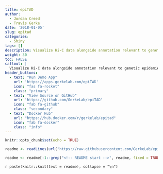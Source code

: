 ```yaml
---
title: epiTAD
author:
  - Jordan Creed
  - Travis Gerke
date: '2018-01-05'
slug: epitad
categories:
  - Shiny
tags: []
description: Visualize Hi-C data alongside annotation relevant to genetic epidemiology studies
weight: 30
toc: FALSE
callout: |
  Visualize Hi-C data alongside annotation relevant to genetic epidemiology studies
header_buttons:
  - text: "Run Demo App"
    url: 'https://apps.gerkelab.com/epiTAD'
    icon: "fas fa-rocket"
    class: "primary"
  - text: "View Source on GitHub"
    url: 'https://github.com/GerkeLab/epiTAD'
    icon: "fab fa-github"
    class: "secondary"
  - text: "Docker Hub"
    url: "https://hub.docker.com/r/gerkelab/epitad"
    icon: "fab fa-docker"
    class: "info"
---
```


```r
knitr::opts_chunk$set(echo = TRUE)
```

<!-- Project Description or README Goes Here -->


```r
readme <- readLines(url("https://raw.githubusercontent.com/GerkeLab/epiTAD/master/README.md"))

readme <- readme[-1:-grep("<!-- README start -->", readme, fixed = TRUE)]
```

`r paste(knitr::knit(text = readme), collapse = "\n")`


